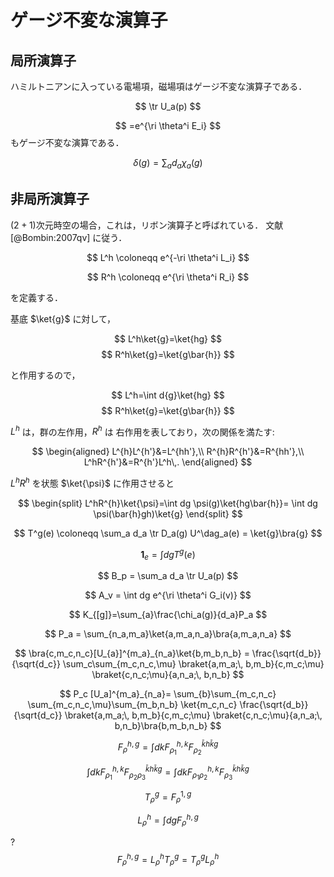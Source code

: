 # ゲージ不変な演算子

## 局所演算子

ハミルトニアンに入っている電場項，磁場項はゲージ不変な演算子である．

$$
\tr U_a(p)
$$

$$
=e^{\ri \theta^i E_i}
$$
もゲージ不変な演算である．

$$
\delta(g) = \sum_{a}d_a \chi_a(g)
$$

## 非局所演算子

$(2+1)$次元時空の場合，これは，リボン演算子と呼ばれている．
文献 [@Bombin:2007qv] に従う．

$$
L^h \coloneqq e^{-\ri \theta^i L_i}
$$

$$
R^h \coloneqq e^{\ri \theta^i R_i}
$$

を定義する．

基底 $\ket{g}$ に対して，

$$
  L^h\ket{g}=\ket{hg}
$$
$$
  R^h\ket{g}=\ket{g\bar{h}}
$$

と作用するので，

$$
  L^h=\int d{g}\ket{hg}
$$
$$
  R^h\ket{g}=\ket{g\bar{h}}
$$



$L^h$ は，群の左作用，$R^h$ は 右作用を表しており，次の関係を満たす:

$$ \begin{aligned}
  L^{h}L^{h'}&=L^{hh'},\\
  R^{h}R^{h'}&=R^{hh'},\\
  L^hR^{h'}&=R^{h'}L^h\,.
 \end{aligned}
$$

$L^{h}R^{h}$ を状態 $\ket{\psi}$ に作用させると

$$
  \begin{split}
    L^hR^{h}\ket{\psi}=\int dg \psi(g)\ket{hg\bar{h}}=
    \int dg \psi(\bar{h}gh)\ket{g}
  \end{split}
$$



$$
T^g(e) \coloneqq \sum_a d_a \tr D_a(g) U^\dag_a(e) = \ket{g}\bra{g}
$$

$$
\mathbf{1}_e =\int dg T^g(e)
$$

$$
B_p = \sum_a d_a \tr U_a(p)
$$

$$
A_v = \int dg e^{\ri \theta^i G_i(v)}
$$

$$
K_{[g]}=\sum_{a}\frac{\chi_a(g)}{d_a}P_a
$$

$$
P_a = \sum_{n_a,m_a}\ket{a,m_a,n_a}\bra{a,m_a,n_a}
$$

$$
\bra{c,m_c,n_c}[U_{a}]^{m_a}_{n_a}\ket{b,m_b,n_b}
=
\frac{\sqrt{d_b}}{\sqrt{d_c}}
\sum_c\sum_{m_c,n_c,\mu} 
  \braket{a,m_a;\, b,m_b}{c,m_c;\mu}
  \braket{c,n_c;\mu}{a,n_a;\, b,n_b}
$$

$$
P_c [U_a]^{m_a}_{n_a}=
\sum_{b}\sum_{m_c,n_c} 
\sum_{m_c,n_c,\mu}\sum_{m_b,n_b}
\ket{m_c,n_c}
\frac{\sqrt{d_b}}{\sqrt{d_c}}
  \braket{a,m_a;\, b,m_b}{c,m_c;\mu}
  \braket{c,n_c;\mu}{a,n_a;\, b,n_b}\bra{b,m_b,n_b}
$$



$$
F_{\rho}^{h,g}=\int dk F^{h,k}_{\rho_1}F^{\bar{k}h\bar{k}g}_{\rho_2}
$$


$$
\int dk F^{h,k}_{\rho_1}F^{\bar{k}h\bar{k}g}_{\rho_2\rho_3}
=\int dk F^{h,k}_{\rho_1\rho_2}F^{\bar{k}h\bar{k}g}_{\rho_3}
$$

$$
T_\rho^g = F_\rho^{1,g}
$$

$$
L_\rho^h = \int dg F_\rho^{h,g}
$$

?
$$
F_{\rho}^{h,g} = L_\rho^h T^g_\rho = T^g_\rho L_\rho^h
$$

<!--[@Bais:1998yn]-->


<!-- % \subsection{物理量}
% ゲージ理論にはどのような物理量があるだろうか．物理量はゲージ不変である必要がある．まず，空間的なWilson loopのトーレス$\tr W_a(C)$はゲージ不変な演算子である．より一般にWilson lineのネットワークもゲージ不変な演算子になる．
% 経路積分形式では，時間方向に伸びているWilson loopを考えることができる．
% これは，ハミルトニアン形式では，ある頂点のGaussの拘束条件を緩めることに対応する．つまりテスト電荷を置くことに対応する．

% 電場に関係した物理量としては，電場の2乗$E^2(e)$もゲージ不変である．
% $E_i^a$をWilson lineでつないだ演算子もゲージ不変に作れる．

% ゲージ理論にはGukov Witten演算子と呼ばれる演算子が存在する．
% これは，$(d+1)$次元の理論においては，$(d-1)$次元に広がった物体である．
% $(2+1)$次元理論では，ループ演算子となる．物理的には，ループを貫く電束を測る演算子である． -->


